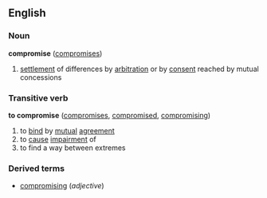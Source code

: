 ==English==
===Noun===
'''compromise''' ([[compromises]])

#[[settlement]] of differences by [[arbitration]] or by [[consent]] reached by mutual concessions

===Transitive verb===
'''to compromise''' ([[compromises]], [[compromised]], [[compromising]])

#to [[bind]] by [[mutual]] [[agreement]] 
#to [[cause]] [[impairment]] of
#to find a way between extremes

===Derived terms===
*[[compromising]] (''adjective'')